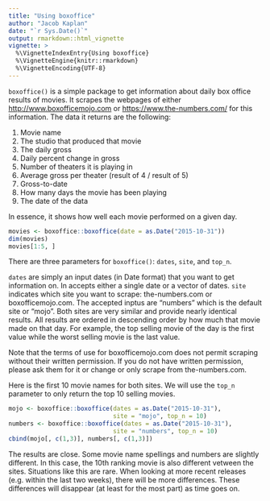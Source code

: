 ---
title: "Using boxoffice"
author: "Jacob Kaplan"
date: "`r Sys.Date()`"
output: rmarkdown::html_vignette
vignette: >
  %\VignetteIndexEntry{Using boxoffice}
  %\VignetteEngine{knitr::rmarkdown}
  %\VignetteEncoding{UTF-8}
---

`boxoffice()` is a simple package to get information about daily box office results of movies. It scrapes the webpages of either [http://www.boxofficemojo.com](http://www.boxofficemojo.com) or [https://www.the-numbers.com/](https://www.the-numbers.com/) for this information. The data it returns are the following:

1. Movie name    
2. The studio that produced that movie    
3. The daily gross    
4. Daily percent change in gross    
5. Number of theaters it is playing in    
6. Average gross per theater (result of 4 / result of 5)
7. Gross-to-date    
8. How many days the movie has been playing    
9. The date of the data

In essence, it shows how well each movie performed on a given day.

```{r}
movies <- boxoffice::boxoffice(date = as.Date("2015-10-31"))
dim(movies)
movies[1:5, ]
```

There are three parameters for `boxoffice()`: `dates`, `site`, and `top_n`.

`dates` are simply an input dates (in Date format) that you want to get information on. In accepts either a single date or a vector of dates. `site` indicates which site you want to scrape: the-numbers.com or boxofficemojo.com. The accepted inptus are "numbers" which is the default site or "mojo". Both sites are very similar and provide nearly identical results. All results are ordered in descending order by how much that movie made on that day. For example, the top selling movie of the day is the first value while the worst selling movie is the last value. 

Note that the terms of use for boxofficemojo.com does not permit scraping without their written permission. If you do not have written permission, please ask them for it or change or only scrape from the-numbers.com.

Here is the first 10 movie names for both sites. We will use the `top_n` parameter to only return the top 10 selling movies.

```{r}
mojo <- boxoffice::boxoffice(dates = as.Date("2015-10-31"), 
                             site = "mojo", top_n = 10)
numbers <- boxoffice::boxoffice(dates = as.Date("2015-10-31"),
                             site = "numbers", top_n = 10)
cbind(mojo[, c(1,3)], numbers[, c(1,3)])
```

The results are close. Some movie name spellings and numbers are slightly different. In this case, the 10th ranking movie is also different vetween the sites. Situations like this are rare. When looking at more recent releases (e.g. within the last two weeks), there will be more differences. These differences will disappear (at least for the most part) as time goes on.  

